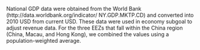 National GDP data were obtained from the World Bank (http://data.worldbank.org/indicator/ NY.GDP.MKTP.CD) and converted into 2010 USD from current USD.  These data were used in economy subgoal to adjust revenue data. For the three EEZs that fall within the China region (China, Macau, and Hong Kong), we combined the values using a population-weighted average.
